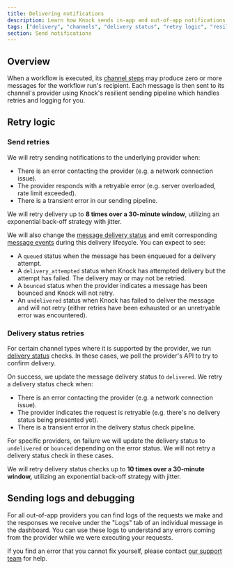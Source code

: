 ```yaml
---
title: Delivering notifications
description: Learn how Knock sends in-app and out-of-app notifications to email, SMS, push, and chat channels (such as Slack).
tags: ["delivery", "channels", "delivery status", "retry logic", "resilience"]
section: Send notifications
---
```


## Overview

When a workflow is executed, its [channel steps](/designing-workflows/channel-step) may produce zero or more messages for the workflow run's recipient. Each message is then sent to its channel's provider using Knock's resilient sending pipeline which handles retries and logging for you.

## Retry logic

### Send retries

We will retry sending notifications to the underlying provider when:

- There is an error contacting the provider (e.g. a network connection issue).
- The provider responds with a retryable error (e.g. server overloaded, rate limit exceeded).
- There is a transient error in our sending pipeline.

We will retry delivery up to **8 times over a 30-minute window**, utilizing an exponential back-off strategy with jitter.

We will also change the [message delivery status](/send-notifications/message-statuses#delivery-status) and emit corresponding [message events](/send-notifications/message-statuses#message-events) during this delivery lifecycle. You can expect to see:

- A `queued` status when the message has been enqueued for a delivery attempt.
- A `delivery_attempted` status when Knock has attempted delivery but the attempt has failed. The delivery may or may not be retried.
- A `bounced` status when the provider indicates a message has been bounced and Knock will not retry.
- An `undelivered` status when Knock has failed to deliver the message and will not retry (either retries have been exhausted or an unretryable error was encountered).

### Delivery status retries

For certain channel types where it is supported by the provider, we run [delivery status](/send-notifications/message-statuses#delivery-status) checks. In these cases, we poll the provider's API to try to confirm delivery.

On success, we update the message delivery status to `delivered`. We retry a delivery status check when:

- There is an error contacting the provider (e.g. a network connection issue).
- The provider indicates the request is retryable (e.g. there's no delivery status being presented yet).
- There is a transient error in the delivery status check pipeline.

For specific providers, on failure we will update the delivery status to `undelivered` or `bounced` depending on the error status. We will not retry a delivery status check in these cases.

We will retry delivery status checks up to **10 times over a 30-minute window,** utilizing an exponential back-off strategy with jitter.

## Sending logs and debugging

For all out-of-app providers you can find logs of the requests we make and the responses we receive under the "Logs" tab of an individual message in the dashboard. You can use these logs to understand any errors coming from the provider while we were executing your requests.

If you find an error that you cannot fix yourself, please contact [our support team](mailto:support@knock.app) for help.

